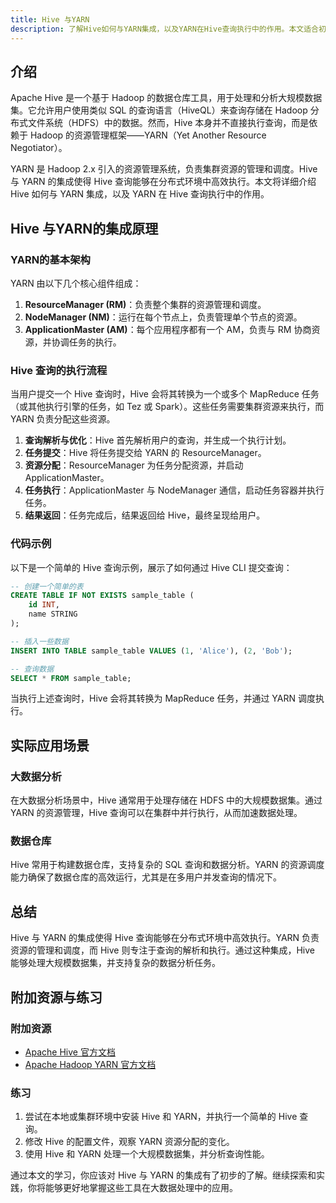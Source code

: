 ```yaml
---
title: Hive 与YARN
description: 了解Hive如何与YARN集成，以及YARN在Hive查询执行中的作用。本文适合初学者，将逐步讲解Hive与YARN的集成原理、实际应用场景以及相关代码示例。
---
```


## 介绍

Apache Hive 是一个基于 Hadoop 的数据仓库工具，用于处理和分析大规模数据集。它允许用户使用类似 SQL 的查询语言（HiveQL）来查询存储在 Hadoop 分布式文件系统（HDFS）中的数据。然而，Hive 本身并不直接执行查询，而是依赖于 Hadoop 的资源管理框架——YARN（Yet Another Resource Negotiator）。

YARN 是 Hadoop 2.x 引入的资源管理系统，负责集群资源的管理和调度。Hive 与 YARN 的集成使得 Hive 查询能够在分布式环境中高效执行。本文将详细介绍 Hive 如何与 YARN 集成，以及 YARN 在 Hive 查询执行中的作用。

## Hive 与YARN的集成原理

### YARN的基本架构

YARN 由以下几个核心组件组成：

1. **ResourceManager (RM)**：负责整个集群的资源管理和调度。
2. **NodeManager (NM)**：运行在每个节点上，负责管理单个节点的资源。
3. **ApplicationMaster (AM)**：每个应用程序都有一个 AM，负责与 RM 协商资源，并协调任务的执行。

### Hive 查询的执行流程

当用户提交一个 Hive 查询时，Hive 会将其转换为一个或多个 MapReduce 任务（或其他执行引擎的任务，如 Tez 或 Spark）。这些任务需要集群资源来执行，而 YARN 负责分配这些资源。

1. **查询解析与优化**：Hive 首先解析用户的查询，并生成一个执行计划。
2. **任务提交**：Hive 将任务提交给 YARN 的 ResourceManager。
3. **资源分配**：ResourceManager 为任务分配资源，并启动 ApplicationMaster。
4. **任务执行**：ApplicationMaster 与 NodeManager 通信，启动任务容器并执行任务。
5. **结果返回**：任务完成后，结果返回给 Hive，最终呈现给用户。

### 代码示例

以下是一个简单的 Hive 查询示例，展示了如何通过 Hive CLI 提交查询：

```sql
-- 创建一个简单的表
CREATE TABLE IF NOT EXISTS sample_table (
    id INT,
    name STRING
);

-- 插入一些数据
INSERT INTO TABLE sample_table VALUES (1, 'Alice'), (2, 'Bob');

-- 查询数据
SELECT * FROM sample_table;
```

当执行上述查询时，Hive 会将其转换为 MapReduce 任务，并通过 YARN 调度执行。

## 实际应用场景

### 大数据分析

在大数据分析场景中，Hive 通常用于处理存储在 HDFS 中的大规模数据集。通过 YARN 的资源管理，Hive 查询可以在集群中并行执行，从而加速数据处理。

### 数据仓库

Hive 常用于构建数据仓库，支持复杂的 SQL 查询和数据分析。YARN 的资源调度能力确保了数据仓库的高效运行，尤其是在多用户并发查询的情况下。

## 总结

Hive 与 YARN 的集成使得 Hive 查询能够在分布式环境中高效执行。YARN 负责资源的管理和调度，而 Hive 则专注于查询的解析和执行。通过这种集成，Hive 能够处理大规模数据集，并支持复杂的数据分析任务。

## 附加资源与练习

### 附加资源

- [Apache Hive 官方文档](https://hive.apache.org/)
- [Apache Hadoop YARN 官方文档](https://hadoop.apache.org/docs/current/hadoop-yarn/hadoop-yarn-site/YARN.html)

### 练习

1. 尝试在本地或集群环境中安装 Hive 和 YARN，并执行一个简单的 Hive 查询。
2. 修改 Hive 的配置文件，观察 YARN 资源分配的变化。
3. 使用 Hive 和 YARN 处理一个大规模数据集，并分析查询性能。

通过本文的学习，你应该对 Hive 与 YARN 的集成有了初步的了解。继续探索和实践，你将能够更好地掌握这些工具在大数据处理中的应用。